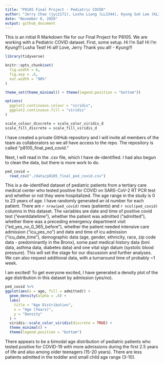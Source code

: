 ```yaml
---
title: "P8105 Final Project - Pediatric COVID"
author: "Jerry Chao (jyc2171), Lusha Liang (LL3344), Kyung Suk Lee (KL3069), Sal El-Sadek (sne2114)"
date: "November 6, 2020"
output: github_document
---
```


This is an initial R Markdown file for our Final Project for P8105.  We are working with a Pediatric COVID dataset.  First, some setup.
Hi I'm Sal! Hi I'm Kyung!!!
Lusha Test!
Hi all!  Love, Jerry
Thank you all! - Kyung!!!

```r
library(tidyverse)

knitr::opts_chunk$set(
  fig.width = 6,
  fig.asp = .6,
  out.width = "90%"
)

theme_set(theme_minimal() + theme(legend.position = "bottom"))

options(
  ggplot2.continuous.colour = "viridis",
  ggplot2.continuous.fill = "viridis"
)

scale_colour_discrete = scale_color_viridis_d
scale_fill_discrete = scale_fill_viridis_d
```

I have created a private GitHub repository and I will invite all members of the team as collaborators so we all have access to the repo.  The repository is called "p8105_final_ped_covid."

Next, I will read in the .csv file, which I have de-identified.  I had also begun to clean the data, but there is more work to do.

```r
ped_covid =
  read_csv("./data/p8105_final_ped_covid.csv")
```

This is a de-identified dataset of pediatric patients from a tertiary care medical center who tested positive for COVID on SARS-CoV-2 RT PCR test and whether or not they were hospitalized.  The age range in the study is 0 to 23 years of age.  I have randomly generated an id number for each patient.  There are `r nrow(ped_covid)` rows (patients) and `r ncol(ped_covid)` columns in this dataset.  The variables are date and time of positive covid test ("eventdatetime"), whether the patient was admitted ("admitted"), whether there was a preceding emergency department visit ("ed_yes_no_0_365_before"), whether the patient needed intensive care admission ("icu_yes_no") and date and time of icu admission ("icu_date_time"), demographic data (age, gender, ethnicity, race, zip code data - predominantly in the Bronx), some past medical history data (bmi data, asthma data, diabetes data) and one vital sign datum (systolic blood pressure).  This will set the stage for our discussion and further analyses.  We can also request additional data, with a turnaround time of probably ~1 week.

I am excited!  To get everyone excited, I have generated a density plot of the age distribution in this dataset by admission (yes/no).
```r
ped_covid %>% 
ggplot(aes(x = age, fill = admitted)) +
  geom_density(alpha = .6) +
  labs(
    title = "Age Distribution",
    x = "Age (Years)",
    y = "Density"
  ) +
  viridis::scale_color_viridis(discrete = TRUE) +
  theme_minimal() +
  theme(legend.position = "bottom")
```

There appears to be a bimodal age distribution of pediatric patients who tested positive for COVID-19 with more admissions during the first 2.5 years of life and also among older teenagers (15-20 years).  There are less patients admitted in the toddler and small child age range (3-10).